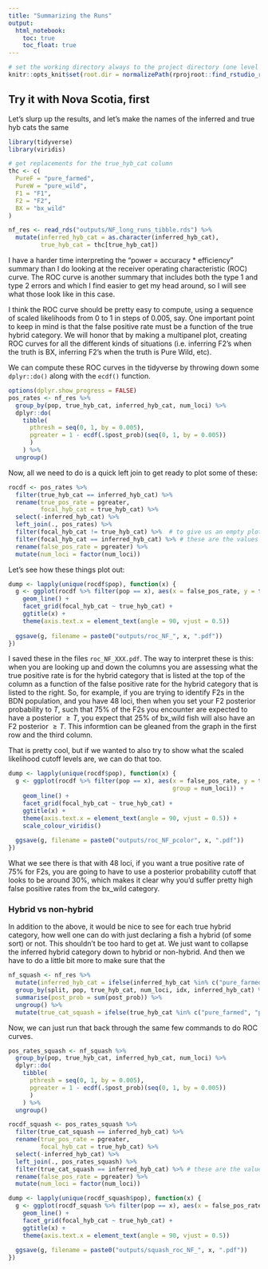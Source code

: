 ```yaml
---
title: "Summarizing the Runs"
output: 
  html_notebook:
    toc: true
    toc_float: true
---
```


```r
# set the working directory always to the project directory (one level up)
knitr::opts_knit$set(root.dir = normalizePath(rprojroot::find_rstudio_root_file())) 
```



## Try it with Nova Scotia, first

Let's slurp up the results, and let's make the names of the inferred and 
true hyb cats the same
```r
library(tidyverse)
library(viridis)

# get replacements for the true_hyb_cat column
thc <- c(
  PureF = "pure_farmed",
  PureW = "pure_wild",
  F1 = "F1",
  F2 = "F2",
  BX = "bx_wild"
)

nf_res <- read_rds("outputs/NF_long_runs_tibble.rds") %>%
  mutate(inferred_hyb_cat = as.character(inferred_hyb_cat),
         true_hyb_cat = thc[true_hyb_cat])
```

I have a harder time interpreting the "power = accuracy *  efficiency" summary than
I do looking at the receiver operating characteristic (ROC) curve.  The ROC curve is another summary
that includes both the type 1 and type 2 errors and which I find easier to get my head
around, so I will see what those look like in this case.


I think the ROC curve should be pretty easy to compute, using a sequence of scaled 
likelihoods from 0 to 1 in steps of 0.005, say.
One important point to keep in mind is that the false positive rate
must be a function of the true hybrid category.  We will honor that by
making a multipanel plot, creating ROC curves for all the different kinds of
situations (i.e. inferring F2's when the truth is BX, inferring F2's when the 
truth is Pure Wild, etc).

We can compute these ROC curves in the tidyverse by throwing down some `dplyr::do()`
along with the `ecdf()` function.  

```r
options(dplyr.show_progress = FALSE)
pos_rates <- nf_res %>%
  group_by(pop, true_hyb_cat, inferred_hyb_cat, num_loci) %>% 
  dplyr::do(
    tibble(
      pthresh = seq(0, 1, by = 0.005), 
      pgreater = 1 - ecdf(.$post_prob)(seq(0, 1, by = 0.005))
      )
    ) %>%
  ungroup()
```

Now, all we need to do is a quick left join to get ready to plot some of these:
```r
rocdf <- pos_rates %>%
  filter(true_hyb_cat == inferred_hyb_cat) %>%
  rename(true_pos_rate = pgreater,
         focal_hyb_cat = true_hyb_cat) %>%
  select(-inferred_hyb_cat) %>%
  left_join(., pos_rates) %>%
  filter(focal_hyb_cat != true_hyb_cat) %>%  # to give us an empty plot rather than a y = x line on the diagonal
  filter(focal_hyb_cat == inferred_hyb_cat) %>% # these are the values we care about
  rename(false_pos_rate = pgreater) %>%
  mutate(num_loci = factor(num_loci))
```

Let's see how these things plot out:
```r
dump <- lapply(unique(rocdf$pop), function(x) {
  g <- ggplot(rocdf %>% filter(pop == x), aes(x = false_pos_rate, y = true_pos_rate, colour = num_loci)) +
    geom_line() +
    facet_grid(focal_hyb_cat ~ true_hyb_cat) + 
    ggtitle(x) +
    theme(axis.text.x = element_text(angle = 90, vjust = 0.5))
  
  ggsave(g, filename = paste0("outputs/roc_NF_", x, ".pdf"))
})

```

I saved these in the files `roc_NF_XXX.pdf`. 
The way to interpret these is this: when you are looking up and down the columns
you are assessing what the true positive rate is for the hybrid category that is
listed at the top of the column as a function of the false positive rate for the 
hybrid category that is listed to the right.  So, for example, if you are trying 
to identify F2s in the BDN population, and you have 48 loci, then when you set your
F2 posterior probability to $T$, such that 75% of the F2s you encounter are expected to have
a posterior $\geq T$, you expect that 25% of bx_wild fish will also have an
F2 posterior $\geq T$.  This informtion can be gleaned from the graph in the 
first row and the third column. 

That is pretty cool, but if we wanted to also try to show what the scaled likelihood
cutoff levels are, we can do that too.
```r
dump <- lapply(unique(rocdf$pop), function(x) {
  g <- ggplot(rocdf %>% filter(pop == x), aes(x = false_pos_rate, y = true_pos_rate, colour = pthresh,
                                              group = num_loci)) +
    geom_line() +
    facet_grid(focal_hyb_cat ~ true_hyb_cat) + 
    ggtitle(x) +
    theme(axis.text.x = element_text(angle = 90, vjust = 0.5)) +
    scale_colour_viridis()
  
  ggsave(g, filename = paste0("outputs/roc_NF_pcolor", x, ".pdf"))
})
```

What we see there is that with 48 loci, if you want a true positive rate of
75% for F2s, you are going to have to use a posterior probability cutoff that looks
to be around 30%, which makes it clear why you'd suffer pretty high false positive
rates from the bx_wild category.  

### Hybrid vs non-hybrid

In addition to the above, it would be nice to see for each true hybrid category, how well one
can do with just declaring a fish a hybrid (of some sort) or not.  This shouldn't be too hard to 
get at.  We just want to collapse the inferred hybrid category down to hybrid or non-hybrid.  And then
we have to do a little bit more to make sure that the 
```r
nf_squash <- nf_res %>%
  mutate(inferred_hyb_cat = ifelse(inferred_hyb_cat %in% c("pure_farmed", "pure_wild"), "pure", "hybrid")) %>%
  group_by(split, pop, true_hyb_cat, num_loci, idx, inferred_hyb_cat) %>%
  summarise(post_prob = sum(post_prob)) %>%
  ungroup() %>%
  mutate(true_cat_squash = ifelse(true_hyb_cat %in% c("pure_farmed", "pure_wild"), "pure", "hybrid"))
```

Now, we can just run that back through the same few commands to do ROC curves.
```r
pos_rates_squash <- nf_squash %>%
  group_by(pop, true_hyb_cat, inferred_hyb_cat, num_loci) %>% 
  dplyr::do(
    tibble(
      pthresh = seq(0, 1, by = 0.005), 
      pgreater = 1 - ecdf(.$post_prob)(seq(0, 1, by = 0.005))
      )
    ) %>%
  ungroup()

rocdf_squash <- pos_rates_squash %>%
  filter(true_cat_squash == inferred_hyb_cat) %>%
  rename(true_pos_rate = pgreater,
         focal_hyb_cat = true_hyb_cat) %>%
  select(-inferred_hyb_cat) %>%
  left_join(., pos_rates_squash) %>%
  filter(true_cat_squash == inferred_hyb_cat) %>% # these are the values we care about
  rename(false_pos_rate = pgreater) %>%
  mutate(num_loci = factor(num_loci))
```

```r
dump <- lapply(unique(rocdf_squash$pop), function(x) {
  g <- ggplot(rocdf_squash %>% filter(pop == x), aes(x = false_pos_rate, y = true_pos_rate, colour = num_loci)) +
    geom_line() +
    facet_grid(focal_hyb_cat ~ true_hyb_cat) + 
    ggtitle(x) +
    theme(axis.text.x = element_text(angle = 90, vjust = 0.5))
  
  ggsave(g, filename = paste0("outputs/squash_roc_NF_", x, ".pdf"))
})

```